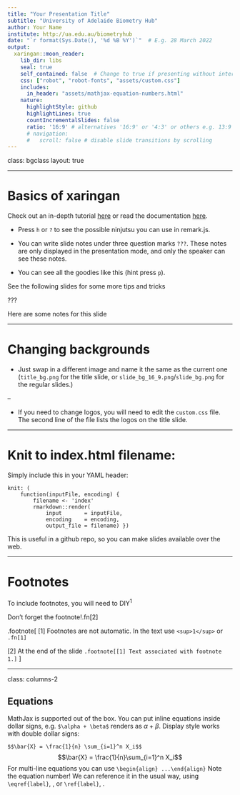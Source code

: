 ```yaml
---
title: "Your Presentation Title"
subtitle: "University of Adelaide Biometry Hub"
author: Your Name
institute: http://ua.edu.au/biometryhub
date: "`r format(Sys.Date(), '%d %B %Y')`"  # E.g. 28 March 2022
output:
  xaringan::moon_reader:
    lib_dir: libs
    seal: true
    self_contained: false  # Change to true if presenting without internet access
    css: ["robot", "robot-fonts", "assets/custom.css"]
    includes:
      in_header: "assets/mathjax-equation-numbers.html"
    nature:
      highlightStyle: github
      highlightLines: true
      countIncrementalSlides: false
      ratio: '16:9' # alternatives '16:9' or '4:3' or others e.g. 13:9
      # navigation:
      #   scroll: false # disable slide transitions by scrolling
---
```


class: bgclass
layout: true
<!-- Sets the background class to be the Biometry Hub image -->

---

# Basics of xaringan

Check out an in-depth tutorial [here](https://slides.yihui.name/xaringan/#1) or read the documentation [here](https://bookdown.org/yihui/rmarkdown/xaringan.html).



- Press `h` or `?` to see the possible ninjutsu you can use in remark.js.

- You can write slide notes under three question marks `???`. These notes are only displayed in the presentation mode, and only the speaker can see these notes. 

- You can see all the goodies like this (hint press `p`).

See the following slides for some more tips and tricks

???

Here are some notes for this slide


---

# Changing backgrounds

- Just swap in a different image and name it the same as the current one (`title_bg.png` for the title slide, or `slide_bg_16_9.png`/`slide_bg.png` for the regular slides.)

--

- If you need to change logos, you will need to edit the `custom.css` file. The second line of the file lists the logos on the title slide.

---

# Knit to index.html filename:

Simply include this in your YAML header:

```
knit: (
    function(inputFile, encoding) {
        filename <- 'index'
        rmarkdown::render(
            input       = inputFile,
            encoding    = encoding,
            output_file = filename) })
```            

This is useful in a github repo, so you can make slides available over the web.

---

# Footnotes

To include footnotes, you will need to DIY<sup>1</sup>

Don't forget the footnote!.fn[2]

.footnote[
[1] Footnotes are not automatic.  In the text use `<sup>1</sup>` or `.fn[1]`

[2] At the end of the slide `.footnote[[1] Text associated with footnote 1.]`
]

---

class: columns-2

## Equations


MathJax is supported out of the box.  You can put inline equations inside dollar signs, e.g. `$\alpha + \beta$` renders as $\alpha + \beta$.   Display style works with double dollar signs: 

<span>`$`</span><span>`$`</span>`\bar{X} = \frac{1}{n} \sum_{i=1}^n X_i`<span>`$`</span><span>`$`</span>
$$\bar{X} = \frac{1}{n}\sum_{i=1}^n X_i$$
For multi-line equations you can use <span>`\`</span>`begin{align} ...  `</span>`\`</span>`end{align}`
\begin{align}
\bar{X} & = X_1 + X_2 + \ldots + X_n \nonumber \\
& = \frac{1}{n}\sum_{i=1}^nX_i \label{good-eq}
\end{align}
Note the equation number! We can reference it in the usual way, using <span>`\`</span>`eqref{label}`, \eqref{good-eq}, or <span>`\`</span>`ref{label}`, \ref{good-eq}.
